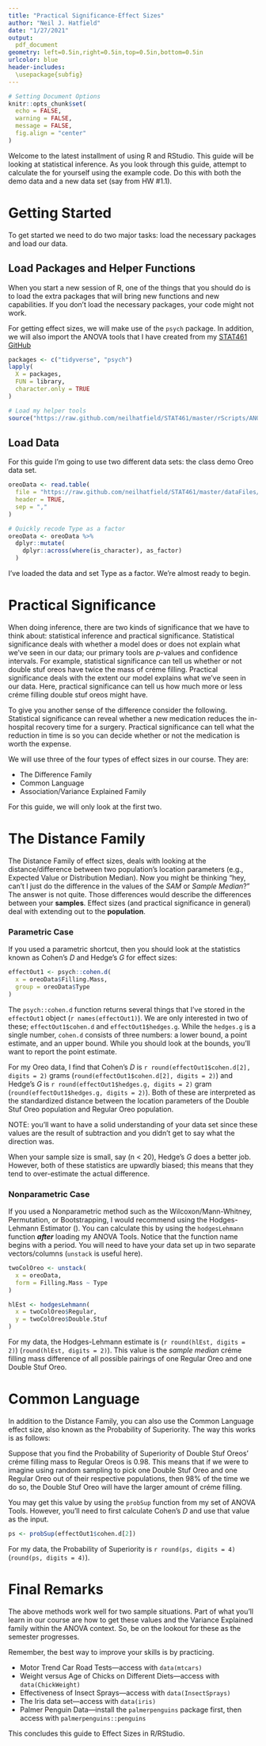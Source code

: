```yaml
---
title: "Practical Significance-Effect Sizes"
author: "Neil J. Hatfield"
date: "1/27/2021"
output: 
  pdf_document
geometry: left=0.5in,right=0.5in,top=0.5in,bottom=0.5in
urlcolor: blue
header-includes: 
  \usepackage{subfig}
---
```


```r
# Setting Document Options
knitr::opts_chunk$set(
  echo = FALSE,
  warning = FALSE,
  message = FALSE,
  fig.align = "center"
)

```

Welcome to the latest installment of using R and RStudio. This guide will be looking at statistical inference. As you look through this guide, attempt to calculate the for yourself using the example code. Do this with both the demo data and a new data set (say from HW \#1.1).

# Getting Started

To get started we need to do two major tasks: load the necessary packages and load our data.

## Load Packages and Helper Functions

When you start a new session of R, one of the things that you should do is to load the extra packages that will bring new functions and new capabilities. If you don't load the necessary packages, your code might not work.

For getting effect sizes, we will make use of the `psych` package. In addition, we will also import the ANOVA tools that I have created from my [STAT461 GitHub](https://github.com/neilhatfield/STAT461)

```r
packages <- c("tidyverse", "psych")
lapply(
  X = packages,
  FUN = library,
  character.only = TRUE
)

# Load my helper tools
source("https://raw.github.com/neilhatfield/STAT461/master/rScripts/ANOVATools.R")


```

## Load Data

For this guide I'm going to use two different data sets: the class demo Oreo data set.

```r
oreoData <- read.table(
  file = "https://raw.github.com/neilhatfield/STAT461/master/dataFiles/classDemoOreo.dat",
  header = TRUE,
  sep = ","
)

# Quickly recode Type as a factor
oreoData <- oreoData %>%
  dplyr::mutate(
    dplyr::across(where(is_character), as_factor)
  )

```

I've loaded the data and set Type as a factor. We're almost ready to begin.

# Practical Significance

When doing inference, there are two kinds of significance that we have to think about: statistical inference and practical significance. Statistical significance deals with whether a model does or does not explain what we've seen in our data; our primary tools are *p*-values and confidence intervals. For example, statistical significance can tell us whether or not double stuf oreos have twice the mass of créme filling. Practical significance deals with the extent our model explains what we've seen in our data. Here, practical significance can tell us how much more or less créme filling double stuf oreos might have.

To give you another sense of the difference consider the following. Statistical significance can reveal whether a new medication reduces the in-hospital recovery time for a surgery. Practical significance can tell what the reduction in time is so you can decide whether or not the medication is worth the expense.

We will use three of the four types of effect sizes in our course. They are:

+ The Difference Family
+ Common Language
+ Association/Variance Explained Family

For this guide, we will only look at the first two.

# The Distance Family

The Distance Family of effect sizes, deals with looking at the distance/difference between two population's location parameters (e.g., Expected Value or Distribution Median). Now you might be thinking "hey, can't I just do the difference in the values of the *SAM* or *Sample Median*?" The answer is not quite. Those differences would describe the differences between your __samples__. Effect sizes (and practical significance in general) deal with extending out to the __population__.

### Parametric Case

If you used a parametric shortcut, then you should look at the statistics known as Cohen's *D* and Hedge's *G* for effect sizes:

```r
effectOut1 <- psych::cohen.d(
  x = oreoData$Filling.Mass,
  group = oreoData$Type
)
```

The `psych::cohen.d` function returns several things that I've stored in the `effectOut1` object (`r names(effectOut1)`). We are only interested in two of these; `effectOut1$cohen.d` and `effectOut1$hedges.g`. While the `hedges.g` is a single number, `cohen.d` consists of three numbers: a lower bound, a point estimate, and an upper bound. While you should look at the bounds, you'll want to report the point estimate. 

For my Oreo data, I find that Cohen's *D* is `r round(effectOut1$cohen.d[2], digits = 2)` grams (`round(effectOut1$cohen.d[2], digits = 2)`) and Hedge's *G* is `r round(effectOut1$hedges.g, digits = 2)` gram (`round(effectOut1$hedges.g, digits = 2)`). Both of these are interpreted as the standardized distance between the location parameters of the Double Stuf Oreo population and Regular Oreo population.

NOTE: you'll want to have a solid understanding of your data set since these values are the result of subtraction and you didn't get to say what the direction was.

When your sample size is small, say \(n < 20\), Hedge's *G* does a better job. However, both of these statistics are upwardly biased; this means that they tend to over-estimate the actual difference.

### Nonparametric Case

If you used a Nonparametric method such as the Wilcoxon/Mann-Whitney, Permutation, or Bootstrapping, I would recommend using the Hodges-Lehmann Estimator \(\widehat{\Delta}\). You can calculate this by using the `hodgesLehmann` function __*after*__ loading my ANOVA Tools. Notice that the function name begins with a period. You will need to have your data set up in two separate vectors/columns (`unstack` is useful here).

```r
twoColOreo <- unstack(
  x = oreoData, 
  form = Filling.Mass ~ Type
)

hlEst <- hodgesLehmann(
  x = twoColOreo$Regular,
  y = twoColOreo$Double.Stuf
)
```

For my data, the Hodges-Lehmann estimate is \(\widehat{\Delta}\approx`r round(hlEst, digits = 2)`\) (`round(hlEst, digits = 2)`). This value is the *sample median* créme filling mass difference of all possible pairings of one Regular Oreo and one Double Stuf Oreo.

# Common Language

In addition to the Distance Family, you can also use the Common Language effect size, also known as the Probability of Superiority. The way this works is as follows:

Suppose that you find the Probability of Superiority of Double Stuf Oreos' créme filling mass to Regular Oreos is 0.98. This means that if we were to imagine using random sampling to pick one Double Stuf Oreo and one Regular Oreo out of their respective populations, then 98% of the time we do so, the Double Stuf Oreo will have the larger amount of créme filling.

You may get this value by using the `probSup` function from my set of ANOVA Tools. However, you'll need to first calculate Cohen's *D* and use that value as the input.

```r
ps <- probSup(effectOut1$cohen.d[2])

```

For my data, the Probability of Superiority is `r round(ps, digits = 4)` (`round(ps, digits = 4)`).

# Final Remarks

The above methods work well for two sample situations. Part of what you'll learn in our course are how to get these values and the Variance Explained family within the ANOVA context. So, be on the lookout for these as the semester progresses.

Remember, the best way to improve your skills is by practicing. 

-   Motor Trend Car Road Tests---access with `data(mtcars)`
-   Weight versus Age of Chicks on Different Diets---access with `data(ChickWeight)`
-   Effectiveness of Insect Sprays---access with `data(InsectSprays)`
-   The Iris data set---access with `data(iris)`
-   Palmer Penguin Data---install the `palmerpenguins` package first, then access with `palmerpenguins::penguins`

This concludes this guide to Effect Sizes in R/RStudio.
